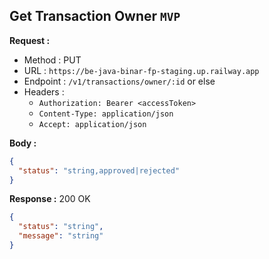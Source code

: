 
## Get Transaction Owner `MVP`

**Request :**

- Method : <Badge method="PUT">PUT</Badge>
- URL : `https://be-java-binar-fp-staging.up.railway.app`
- Endpoint : `/v1/transactions/owner/:id` or else
- Headers :
  - `Authorization: Bearer <accessToken>`
  - `Content-Type: application/json`
  - `Accept: application/json`

**Body :**

```json
{
  "status": "string,approved|rejected"
}
```

**Response :** <Badge outline variant="success">200 OK</Badge>

```json
{
  "status": "string",
  "message": "string"
}
```
